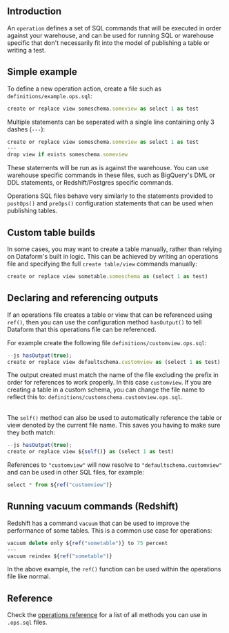 

## Introduction

An `operation` defines a set of SQL commands that will be executed in order against your warehouse, and can be used for running SQL or warehouse specific that don't necessarily fit into the model of publishing a table or writing a test.

## Simple example

To define a new operation action, create a file such as `definitions/example.ops.sql`:

```js
create or replace view someschema.someview as select 1 as test
```

Multiple statements can be seperated with a single line containing only 3 dashes (`---`):

```js
create or replace view someschema.someview as select 1 as test
---
drop view if exists someschema.someview
```

These statements will be run as is against the warehouse. You can use warehouse specific commands in these files, such as BigQuery's DML or DDL statements, or Redshift/Postgres specific commands.

Operations SQL files behave very similarly to the statements provided to `postOps()` and `preOps()` configuration statements that can be used when publishing tables.

## Custom table builds

In some cases, you may want to create a table manually, rather than relying on Dataform's built in logic. This can be achieved by writing an operations file and specifying the full `create table/view` commands manually:

```js
create or replace view sometable.someschema as (select 1 as test)
```

## Declaring and referencing outputs

If an operations file creates a table or view that can be referenced using `ref()`, then you can use the configuration method `hasOutput()` to tell Dataform that this operations file can be referenced.

For example create the following file `definitions/customview.ops.sql`:
```js
--js hasOutput(true);
create or replace view defaultschema.customview as (select 1 as test)
```

<div className="bp3-callout bp3-icon-info-sign bp3-intent-warning" markdown="1">
The output created must match the name of the file excluding the prefix in order for references to work properly. In this case <code>customview</code>. If you are creating a table in a custom schema, you can change the file name to reflect this to: <code>definitions/customschema.customview.ops.sql</code>.
</div>

<br />

The `self()` method can also be used to automatically reference the table or view denoted by the current file name. This saves you having to make sure they both match:

```js
--js hasOutput(true);
create or replace view ${self()} as (select 1 as test)
```


References to `"customview"` will now resolve to `"defaultschema.customview"` and can be used in other SQL files, for example:

```js
select * from ${ref("customview")}
```

## Running vacuum commands (Redshift)

Redshift has a command `vacuum` that can be used to improve the performance of some tables. This is a common use case for operations:

```js
vacuum delete only ${ref("sometable")} to 75 percent
---
vacuum reindex ${ref("sometable")}
```

In the above example, the `ref()` function can be used within the operations file like normal.

## Reference

Check the [operations reference](/reference/operations) for a list of all methods you can use in `.ops.sql` files.
